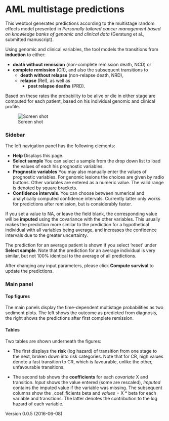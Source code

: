 # AML multistage predictions

This webtool generates predictions according to the multistage random effects model presented in 
_Personally tailored cancer management based on knowledge banks of genomic and clinical data_ (Gerstung et al., submitted manuscript).

Using genomic and clinical variables, the tool models the transitions from **induction** to either:
 
   * **death without remission** (non-complete remission death, NCD) or 
   * **complete remission** (CR), and also the subsequent transitions to 
      * **death without relapse** (non-relapse death, NRD), 
      * **relapse** (Rel), as well as 
         * **post relapse deaths** (PRD).

Based on these rates the probability to be alive or die in either stage are computed for each patient, based on his individual genomic and clinical profile.

![Screen shot](screenshot.png)

### Sidebar
The left navigation panel has the following elements:

* **Help** Displays this page.
* **Select sample** You can select a sample from the drop down list to load the values of each his prognostic variables. 
* **Prognostic variables** You may also manually enter the values of prognostic variables. For genomic lesions the choices are given by radio buttons. Other variables
are entered as a numeric value. The valid range is denoted by square brackets.
* **Confidence intervals**. You can choose between numerical and analytically computed confidence intervals. Currently latter only works for predictions after remission, but
is considerably faster.

If you set a value to NA, or leave the field blank, the corresponding value will be **imputed** using the covariance with the other variables. 
This usually makes the prediction more similar
to the prediction for a hypothetical individual with all variables being average, and increases the confidence intervals due to the greater uncertainty. 

The prediction for an average patient is shown if you select 'reset' under **Select sample**. Note that 
the prediction for an average individual is very similar, but not 100% identical to the average of all predictions. 

After changing any input parameters, please click **Compute survival** to update the predictions. 

### Main panel
#### Top figures
The main panels display the time-dependent multistage probabilities as two sediment plots. The left shows the outcome as predicted from diagnosis, 
the right shows the predictions after first complete remission.

#### Tables
Two tables are shown underneath the figures: 

* The first displays the **risk** (log hazard) of transition from one stage to the next, broken down into risk categories. Note that for CR, high
values denote a fast transition to CR, which is favourable, unlike the other, unfavourable transitions.

* The second tab shows the **coefficients** for each _covariate_ X and transition. _Input_ shows the value entered (some are rescaled),  _Imputed_ contains the imputed value if the variable was missing.
The subsequent columns show the _coef_ficients beta and _values_ = X * beta for each variable and transitions. The latter denotes the contribution to the log hazard of each variable. 

Version 0.0.5 (2016-06-08)